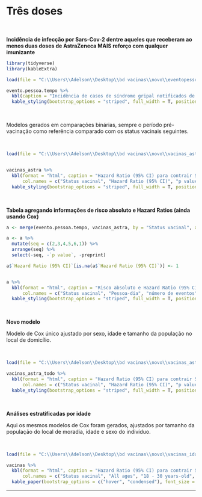 # Três doses  {-}


<p>&nbsp;</p>

**Incidência de infecção por Sars-Cov-2 dentre aqueles que receberam ao menos duas doses de AstraZeneca MAIS reforço com qualquer imunizante**

```r

library(tidyverse)
library(kableExtra)

load(file = "C:\\Users\\Adelson\\Desktop\\bd vacinas\\novo\\eventopessoatempoAZ.RData")

evento.pessoa.tempo %>%
  kbl(caption = "Incidência de casos de síndrome gripal notificados de acordo com o Status vacinal dos indivíduos que fizeram uso de AstraZeneca nas duas primeiras doses e qualquer outro imunizante como dose de reforço (terceira dose). Estado do Rio de Janeiro, 2021") %>%
  kable_styling(bootstrap_options = "striped", full_width = T, position = "right")


```

<p>&nbsp;</p>

Modelos gerados em comparações binárias, sempre o período pré-vacinação como referência comparado com os status vacinais seguintes.

<p>&nbsp;</p>

```r

load(file = "C:\\Users\\Adelson\\Desktop\\bd vacinas\\novo\\vacinas_astra_tres.RData")


vacinas_astra %>% 
  kbl(format = "html", caption = "Hazard Ratio (95% CI) para contrair Síndrome Gripal por SarsCov2 no estado do Rio de Janeiro, de acordo com o estado vacinal dos indivíduos imunizados com duas doses de AstraZeneca + dose de reforço por qualquer imunizante entre Janeiro a Novembro de 2021. Valor de referência é não ter tomado nenhuma dose da vacina.", 
      col.names = c("Status vacinal", "Hazard Ratio (95% CI)", "p value")) %>%
  kable_styling(bootstrap_options = "striped", full_width = T, position = "right")
```

<p>&nbsp;</p>

**Tabela agregando informações de risco absoluto e Hazard Ratios (ainda usando Cox)**

```r

a <- merge(evento.pessoa.tempo, vacinas_astra, by = "Status vacinal", all.x = T)

a <- a %>%
  mutate(seq = c(2,3,4,5,6,1)) %>%
  arrange(seq) %>%
  select(-seq, -`p value`, -preprint)

a$`Hazard Ratio (95% CI)`[is.na(a$`Hazard Ratio (95% CI)`)] <- 1


a %>% 
  kbl(format = "html", caption = "Risco absoluto e Hazard Ratio (95% CI) para contrair Síndrome Gripal por SarsCov2 no estado do Rio de Janeiro, de acordo com o estado vacinal dos indivíduos imunizados com duas doses de AstraZeneca + dose de reforço por qualquer imunizante entre Janeiro a Novembro de 2021. Valor de referência é não ter tomado nenhuma dose da vacina.", 
      col.names = c("Status vacinal", "Pessoa-dia", "número de eventos", "incidência", "Hazard Ratio (95% CI)")) %>%
  kable_styling(bootstrap_options = "striped", full_width = T, position = "right")


```


<p>&nbsp;</p>

**Novo modelo**


Modelo de Cox único ajustado por sexo, idade e tamanho da população no local de domicílio. 

<p>&nbsp;</p>

```r

load(file = "C:\\Users\\Adelson\\Desktop\\bd vacinas\\novo\\vacinas_astra_todo.RData")

vacinas_astra_todo %>% 
  kbl(format = "html", caption = "Hazard Ratio (95% CI) para contrair Síndrome Gripal por SarsCov2 no estado do Rio de Janeiro, de acordo com o estado vacinal dos indivíduos imunizados com duas doses de AstraZeneca + dose de reforço por qualquer imunizante entre Janeiro a Novembro de 2021. Valor de referência é não ter tomado nenhuma dose da vacina. Modelo de Cox ajustado por sexo, idade e tamanho da população no local de domicílio", 
      col.names = c("Status vacinal", "Hazard Ratio (95% CI)", "p value")) %>%
  kable_styling(bootstrap_options = "striped", full_width = T, position = "right")

```

<p>&nbsp;</p>

**Análises estratificadas por idade**

Aqui os mesmos modelos de Cox foram gerados, ajustados por tamanho da população do local de moradia, idade e sexo do indivíduo.

<p>&nbsp;</p>

```r

load(file = "C:\\Users\\Adelson\\Desktop\\bd vacinas\\novo\\vacinas_idades.RData")

vacinas %>%
  kbl(format = "html", caption = "Hazard Ratio (95% CI) para contrair Síndrome Gripal por SarsCov2 no estado do Rio de Janeiro, de acordo com o estado vacinal dos indivíduos imunizados com duas doses de AstraZeneca + dose de reforço por qualquer imunizante entre Janeiro a Novembro de 2021. Valor de referência é não ter tomado nenhuma dose da vacina. Modelo de Cox ajustado por sexo, idade e tamanho da população no local de domicílio",
      col.names = c("Status vacinal", "All ages", "18 - 30 years-old", "30 - 40 years-old", "40 - 50 years-old", "50 - 60 years-old", "60 - 70 years-old", "older than 70 years-old")) %>%
  kable_paper(bootstrap_options = c("hover", "condensed"), font_size = 12)

```


----

